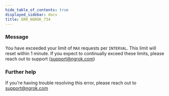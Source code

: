 ```yaml
---
hide_table_of_contents: true
displayed_sidebar: docs
title: ERR_NGROK_734
---
```


### Message

You have exceeded your limit of `MAX` requests per `INTERVAL`. This limit will reset within 1 minute. If you expect to continually exceed these limits, please reach out to support (support@ngrok.com)

### Further help

If you're having trouble resolving this error, please reach out to [support@ngrok.com](mailto:support@ngrok.com?subject=Help%20with%20ERR_NGROK_734)
